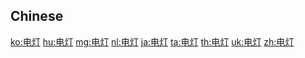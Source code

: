 {{also|電灯|電燈}}
==Chinese==
{{zh-see|電燈}}

[[ko:电灯]]
[[hu:电灯]]
[[mg:电灯]]
[[nl:电灯]]
[[ja:电灯]]
[[ta:电灯]]
[[th:电灯]]
[[uk:电灯]]
[[zh:电灯]]